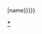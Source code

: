 </div>
<div style="font-size:90%">{{{caption|Map of {{Location map {{{1}}}|name}}}}}</div>
</div><noinclude>
[[Category:地理位置圖模板|*]]
{{Documentation}}
</noinclude>